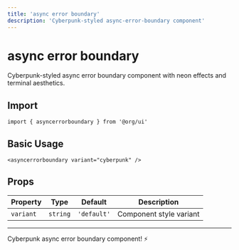```yaml
---
title: 'async error boundary'
description: 'Cyberpunk-styled async-error-boundary component'
---
```


# async error boundary

Cyberpunk-styled async error boundary component with neon effects and terminal aesthetics.

## Import

```svelte
import { asyncerrorboundary } from '@org/ui'
```

## Basic Usage

```svelte
<asyncerrorboundary variant="cyberpunk" />
```

## Props

| Property | Type | Default | Description |
|----------|------|---------|-------------|
| `variant` | `string` | `'default'` | Component style variant |

---

Cyberpunk async error boundary component! ⚡
